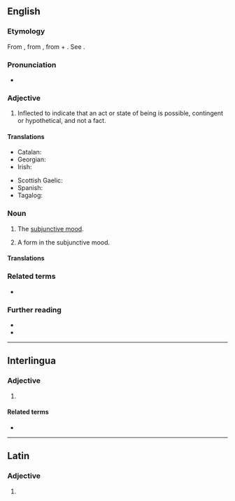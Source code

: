==English==
{{wikipedia|Subjunctive mood}}
{{wikipedia|English subjunctive}}
{{examples-right|sense=usages of verbs inflected in the subjunctive mood|examples=''So '''[[be]]''' it''.<br>''I [[wouldn’t]] if I '''[[were]]''' you''.<br>'''''[[were|Were]]''' I a younger man, I would fight back''.<br>''I asked that he '''[[leave]]'''''.}}

===Etymology===
From {{etyl|la|en}} {{m|la|subjunctivus||serving to join, connecting, in grammar applies to the subjunctive mode}}, from {{m|la|subjungere||to add, join, subjoin}}, from {{m|la|sub||under}} + {{m|la|jungere||to join, yoke}}. See {{m|en|join}}.

===Pronunciation===
* {{IPA|/səbˈdʒʌŋktɪv/|lang=en}}

===Adjective===
{{en-adj|-}}

# {{lb|en|grammar|of a verb}} Inflected to indicate that an act or state of being is possible, contingent or hypothetical, and not a fact.

====Translations====
{{trans-top|possible, contingent, or hypothetical; not a fact}}
* Catalan: {{t|ca|subjuntiu}}
* Georgian: {{t|ka|კავშირებითი}}
* Irish: {{t|ga|foshuiteach}}
{{trans-mid}}
* Scottish Gaelic: {{t|gd|fo-leantach}}
* Spanish: {{t+|es|subjuntivo}}
* Tagalog: {{t|tl|pasakali}}
{{trans-bottom}}

===Noun===
{{en-noun|~}}

# {{lb|en|grammar|uncountable}} The [[subjunctive mood]].
# {{lb|en|countable}} A form in the subjunctive mood.

====Translations====
{{trans-see|subjunctive mood}}

===Related terms===
* {{l|en|subjoin}}

===Further reading===
* {{R:Webster 1913}}
* {{R:Century 1911}}

----

==Interlingua==

===Adjective===
{{head|ia|adjective}}

# {{l|en|subjunctive}}

====Related terms====
* {{l|ia|subjunctivo}}

----

==Latin==

===Adjective===
{{la-adj-form|subjunctīve}}

# {{inflection of|subjunctīvus||voc|m|s|lang=la}}